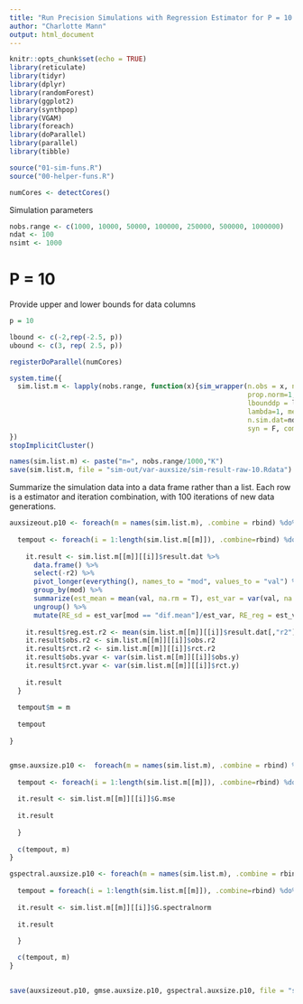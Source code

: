 ```yaml
---
title: "Run Precision Simulations with Regression Estimator for P = 10 with Large Auxiliary Studies"
author: "Charlotte Mann"
output: html_document
---
```


```r
knitr::opts_chunk$set(echo = TRUE)
library(reticulate)
library(tidyr)
library(dplyr)
library(randomForest)
library(ggplot2)
library(synthpop)
library(VGAM)
library(foreach)
library(doParallel)
library(parallel)
library(tibble)

source("01-sim-funs.R")
source("00-helper-funs.R")

numCores <- detectCores()
```

Simulation parameters
```r
nobs.range <- c(1000, 10000, 50000, 100000, 250000, 500000, 1000000)
ndat <- 100
nsimt <- 1000
```


# P = 10

Provide upper and lower bounds for data columns
```r
p = 10

lbound <- c(-2,rep(-2.5, p))
ubound <- c(3, rep( 2.5, p))
```

```r
registerDoParallel(numCores)

system.time({
  sim.list.m <- lapply(nobs.range, function(x){sim_wrapper(n.obs = x, n.rct = 100, P = p, 
                                                           prop.norm=1, prop.sig=.6, alpha = .5, beta.bank=.7, unex.sig = sqrt(.3),
                                                           lbounddp = lbound, ubounddp = ubound,
                                                           lambda=1, mechanism="gaussian", epsilon=c(1,3,6,10,15,30,50), delta = 10^-5,
                                                           n.sim.dat=ndat, n.sim.treat=nsimt, tau=.5,
                                                           syn = F, comparison = "regression")})
})
stopImplicitCluster()

names(sim.list.m) <- paste("m=", nobs.range/1000,"K")
save(sim.list.m, file = "sim-out/var-auxsize/sim-result-raw-10.Rdata")
```

Summarize the simulation data into a data frame rather than a list. Each row is a estimator and iteration combination, with 100 iterations of new data generations.

```r
auxsizeout.p10 <- foreach(m = names(sim.list.m), .combine = rbind) %do%{
  
  tempout <- foreach(i = 1:length(sim.list.m[[m]]), .combine=rbind) %do% {
  
    it.result <- sim.list.m[[m]][[i]]$result.dat %>%
      data.frame() %>%
      select(-r2) %>%
      pivot_longer(everything(), names_to = "mod", values_to = "val") %>%
      group_by(mod) %>%
      summarize(est_mean = mean(val, na.rm = T), est_var = var(val, na.rm = T)) %>%
      ungroup() %>%
      mutate(RE_sd = est_var[mod == "dif.mean"]/est_var, RE_reg = est_var[mod == "reg.est"]/est_var)
    
    it.result$reg.est.r2 <- mean(sim.list.m[[m]][[i]]$result.dat[,"r2"], na.rm = T)
    it.result$obs.r2 <- sim.list.m[[m]][[i]]$obs.r2
    it.result$rct.r2 <- sim.list.m[[m]][[i]]$rct.r2
    it.result$obs.yvar <- var(sim.list.m[[m]][[i]]$obs.y)
    it.result$rct.yvar <- var(sim.list.m[[m]][[i]]$rct.y)
    
    it.result
  }
  
  tempout$m = m
  
  tempout
  
}


gmse.auxsize.p10 <-  foreach(m = names(sim.list.m), .combine = rbind) %do%{
  
  tempout <- foreach(i = 1:length(sim.list.m[[m]]), .combine=rbind) %do% {
 
  it.result <- sim.list.m[[m]][[i]]$G.mse
  
  it.result
  
  }
  
  c(tempout, m)
}

gspectral.auxsize.p10 <- foreach(m = names(sim.list.m), .combine = rbind) %do%{
  
  tempout = foreach(i = 1:length(sim.list.m[[m]]), .combine=rbind) %do% {
 
  it.result <- sim.list.m[[m]][[i]]$G.spectralnorm
  
  it.result
  
  }

  c(tempout, m)
}

  
save(auxsizeout.p10, gmse.auxsize.p10, gspectral.auxsize.p10, file = "sim-out/var-auxsize/sim-result-10.Rdata")
```
